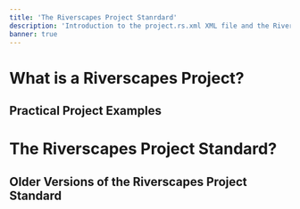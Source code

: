 ```yaml
---
title: 'The Riverscapes Project Stanrdard'
description: 'Introduction to the project.rs.xml XML file and the Riverscapes Project Standard'
banner: true
---
```


# What is a Riverscapes Project?

## Practical Project Examples

# The Riverscapes Project Standard?

## Older Versions of the Riverscapes Project Standard

